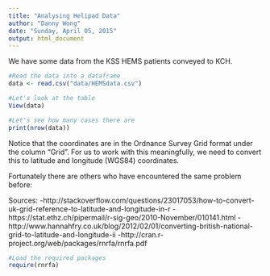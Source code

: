 ```yaml
---
title: "Analysing Helipad Data"
author: "Danny Wong"
date: "Sunday, April 05, 2015"
output: html_document
---
```


We have some data from the KSS HEMS patients conveyed to KCH.

```r
#Read the data into a dataframe
data <- read.csv("data/HEMSdata.csv")

#Let's look at the table
View(data)

#Let's see how many cases there are
print(nrow(data))
```

Notice that the coordinates are in the Ordnance Survey Grid format under the column "Grid". For us to work with this meaningfully, we need to convert this to latitude and longitude (WGS84) coordinates.

Fortunately there are others who have encountered the same problem before:

Sources: 
  -http://stackoverflow.com/questions/23017053/how-to-convert-uk-grid-reference-to-latitude-and-longitude-in-r
  -https://stat.ethz.ch/pipermail/r-sig-geo/2010-November/010141.html
  -http://www.hannahfry.co.uk/blog/2012/02/01/converting-british-national-grid-to-latitude-and-longitude-ii
  -http://cran.r-project.org/web/packages/rnrfa/rnrfa.pdf

```r
#Load the required packages
require(rnrfa)

```

